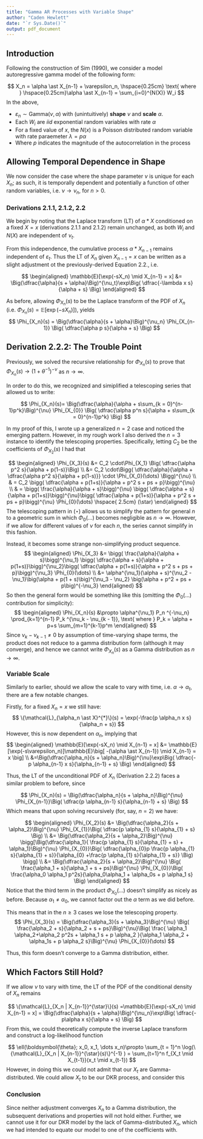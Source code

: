```yaml
---
title: "Gamma AR Processes with Variable Shape"
author: "Caden Hewlett"
date: "`r Sys.Date()`"
output: pdf_document
---
```



## Introduction


Following the construction of Sim (1990), we consider a model autoregressive gamma model of the following form:

$$
X_n = \alpha \ast X_{n-1} + \varepsilon_n, \hspace{0.25cm} \text{ where } \hspace{0.25cm}\alpha \ast X_{n-1} = \sum_{i=0}^{N(X)} W_i
$$
In the above,

  - $\varepsilon_n \sim \text{Gamma}(\nu, \alpha)$ with (unintuitively) **shape** $\nu$ and **scale** $\alpha$.
  - Each $W_i$ are *iid* exponential random variables with rate $\alpha$
  - For a fixed value of $x$, the $N(x)$ is a Poisson distributed random variable with rate paraemeter $\lambda = p\alpha$
  - Where $p$ indicates the magnitude of the autocorrelation in the process
  
## Allowing Temporal Dependence in Shape

We now consider the case where the shape parameter $\nu$ is unique for each $X_n$; as such, it is temporally dependent and potentially a function of other random variables, i.e. $\nu \to \nu_n$, for $n > 0$.


### Derivations 2.1.1, 2.1.2, 2.2

We begin by noting that the Laplace transform (LT) of $\alpha \ast X$ conditioned on a fixed $X = x$ (derivations 2.1.1 and 2.1.2) remain unchanged, as both $W_i$ and $N(X)$ are independent of $\nu_t$.


From this independence, the cumulative process $\alpha \ast X_{n-1}$ remains independent of $\varepsilon_t$. Thus the LT of $X_n$ given $X_{n-1} = x$ can be written as a slight adjustment ot the previously-derived Equation 2.2., i.e.

$$
\begin{aligned}
\mathbb{E}[\exp(-sX_n) \mid X_{n-1} = x] &=  \Big(\dfrac{\alpha}{s + \alpha}\Big)^{\nu_t}\exp\Big( \dfrac{-\lambda x s}{\alpha + s} \Big)
\end{aligned}
$$

As before, allowing $\Phi_{X_n}(s)$ to be the Laplace transform of the PDF of $X_n$ (i.e. $\Phi_{X_n}(s) = \mathbb{E}[\exp(-sX_n)]$), yields
$$
\Phi_{X_n}(s) = \Big(\dfrac{\alpha}{s + \alpha}\Big)^{\nu_n} \Phi_{X_{n-1}} \Big( \dfrac{\alpha p  s}{\alpha + s} \Big)
$$

## Derivation 2.2.2: The Trouble Point

Previously, we solved the recursive relationship for $\Phi_{X_n}(s)$ to prove that $\Phi_{X_n}(s) \to (1 + \theta^{-1})^{- \nu}$ as $n \to \infty$.

In order to do this, we recognized and simiplified a telescoping series that allowed us to write:

$$
\Phi_{X_n}(s)= \Big(\dfrac{\alpha}{\alpha + s\sum_{k = 0}^{n-1}p^k}\Big)^{\nu}  \Phi_{X_{0}} \Big( \dfrac{\alpha p^n s}{\alpha + s\sum_{k = 0}^{n-1}p^k} \Big)
$$

In my proof of this, I wrote up a generalized $n = 2$ case and noticed the emerging pattern. However, in my rough work I also derived the $n = 3$ instance to identify the telescoping properties. Specifically, letting $C_2$ be the coefficients of $\Phi_{X_2}(s)$ I had that

$$
\begin{aligned}
\Phi_{X_3}(s) &= C_2 \cdot\Phi_{X_1} \Big( \dfrac{\alpha p^2 s}{\alpha + p(1-s)}\Big) \\
&= C_2 \cdot\Bigg( \dfrac{\alpha}{\alpha + \dfrac{\alpha p^2 s}{\alpha + p(1-s)}} \cdot \Phi_{X_0}(\dots) \Bigg)^{\nu} \\
& = C_2 \bigg( \dfrac{\alpha + p(1+s)}{\alpha + p^2 s + ps + p}\bigg)^{\nu} \\
& = \bigg( \frac{\alpha}{\alpha + s}\bigg)^{\nu}  \bigg( \dfrac{\alpha + s}{\alpha + p(1+s)}\bigg)^{\nu}\bigg( \dfrac{\alpha + p(1+s)}{\alpha + p^2 s + ps + p}\bigg)^{\nu} \Phi_{0}(\dots) \hspace{ 2.5cm} (\star)
\end{aligned}
$$
The telescoping pattern in $(\star)$ allows us to simplify the pattern for general $n$ to a geometric sum in which $\Phi_0(\dots)$ becomes negligible as $n \to \infty$. However, if we allow for different values of $\nu$ for each $n$, the series cannot simplify in this fashion. 


Instead, it becomes some strange non-simplifying product sequence.
$$
\begin{aligned}
\Phi_{X_3} &= \bigg( \frac{\alpha}{\alpha + s}\bigg)^{\nu_1}  \bigg( \dfrac{\alpha + s}{\alpha + p(1+s)}\bigg)^{\nu_2}\bigg( \dfrac{\alpha + p(1+s)}{\alpha + p^2 s + ps + p}\bigg)^{\nu_3} \Phi_{0}(\dots)  \\
&= \alpha^{\nu_1}(\alpha + s)^{\nu_2 - \nu_1}\big(\alpha + p(1 + s)\big)^{\nu_3 - \nu_2} \big(\alpha + p^2 + ps + p\big)^{-\nu_3} 
\end{aligned}
$$
So then the general form would be something like this (omitting the $\Phi_0(\dots)$ contribution for simplicity):
$$
\begin{aligned}
\Phi_{X_n}(s) &\propto \alpha^{\nu_1} P_n ^{-\nu_n} \prod_{k=1}^{n-1} P_k ^{\nu_k - \nu_{k - 1}}, \text{ where } P_k = \alpha + p+s \sum_{m=1}^{k-1}p^m
\end{aligned}
$$
Since $\nu_k - \nu_{k -1} \neq 0$ by assumption of time-varying shape terms, the product does not reduce to a gamma distribution form (although it may converge), and hence we cannot write $\Phi_{X_n}(s)$ as a Gamma distribution as $n \to \infty$.


### Variable Scale

Similarly to earlier, should we allow the scale to vary with time, i.e. $\alpha \to \alpha_t$, there are a few notable changes.

Firstly, for a fixed $X_n = x$ we still have:
$$
\{\mathcal{L}_{\alpha_n \ast X}^{*}\}(s) = \exp(-\frac{p \alpha_n x s}{\alpha_n + s})
$$
However, this is now dependent on $\alpha_n$, implying that
$$
\begin{aligned}
\mathbb{E}[\exp(-sX_n) \mid X_{n-1} = x] &=  \mathbb{E}[\exp(-s\varepsilon_n)]\mathbb{E}\big[ -(\alpha \ast X_{n-1}) \mid X_{n-1} = x \big] \\ &=\Big(\dfrac{\alpha_n}{s + \alpha_n}\Big)^{\nu}\exp\Big( \dfrac{-p \alpha_{n-1} x s}{\alpha_{n-1} + s} \Big)
\end{aligned}
$$

Thus, the LT of the unconditional PDF of $X_n$ (Derivation 2.2.2) faces a similar problem to before, since

$$
\Phi_{X_n}(s) = \Big(\dfrac{\alpha_n}{s + \alpha_n}\Big)^{\nu} \Phi_{X_{n-1}}\Big( \dfrac{p \alpha_{n-1}  s}{\alpha_{n-1} + s} \Big)
$$
Which means that upon solving recursively (for, say, $n = 2$) we have:

$$
\begin{aligned}
\Phi_{X_2}(s) &= \Big(\dfrac{\alpha_2}{s + \alpha_2}\Big)^{\nu} \Phi_{X_{1}}\Big( \dfrac{p \alpha_{1}  s}{\alpha_{1} + s} \Big) \\
&=  \Big(\dfrac{\alpha_2}{s + \alpha_2}\Big)^{\nu} \bigg[\Big(\dfrac{\alpha_1}{ \frac{p \alpha_{1}  s}{\alpha_{1} + s} + \alpha_1}\Big)^{\nu} \Phi_{X_{0}}\Big( \dfrac{\alpha_{0}p  \frac{p \alpha_{1}  s}{\alpha_{1} + s}}{\alpha_{0} +\frac{p \alpha_{1}  s}{\alpha_{1} + s}} \Big) \bigg] \\
&=  \Big(\dfrac{\alpha_2}{s + \alpha_2}\Big)^{\nu}  \Big( \frac{\alpha_1 + s}{\alpha_1 + s + ps}\Big)^{\nu} \Phi_{X_{0}}\Big( \frac{\alpha_0 \alpha_1 p^2s}{\alpha_0\alpha_1 + \alpha_0s + p \alpha_1 s} \Big) 
\end{aligned}
$$
Notice that the third term in the product $\Phi_{X_0}(\dots)$ doesn't simplify as nicely as before. Because $\alpha_1 \neq \alpha_0$, we cannot factor out the $\alpha$ term as we did before.


This means that in the $n \geq 3$ cases we lose the telescoping property. 
$$
\Phi_{X_3}(s)  = \Big(\dfrac{\alpha_3}{s + \alpha_3}\Big)^{\nu}  \Big( \frac{\alpha_2 + s}{\alpha_2 + s + ps}\Big)^{\nu}\Big( \frac{ \alpha_1 \alpha_2+\alpha_2 p^2s + \alpha_1 s + p \alpha_2 }{\alpha_1 \alpha_2 + \alpha_1s + p \alpha_2 s}\Big)^{\nu} \Phi_{X_{0}}(\dots)
$$

Thus, this form doesn't converge to a Gamma distribution, either. 

## Which Factors Still Hold?

If we allow $\nu$ to vary with time, the LT of the PDF of the conditional density of $X_n$ remains

$$
\{\mathcal{L}_{X_n | X_{n-1}}^{\star}\}(s) =\mathbb{E}[\exp(-sX_n) \mid X_{n-1} = x] =  \Big(\dfrac{\alpha}{s + \alpha}\Big)^{\nu_n}\exp\Big( \dfrac{-p\alpha x s}{\alpha + s} \Big)
$$
From this, we could theoretically compute the inverse Laplace transform and construct a log-likelihood function 

$$
\ell(\boldsymbol{\theta}; x_0, x_1, \dots x_n)\propto \sum_{t = 1}^n \log(\{\mathcal{L}_{X_n | X_{n-1}}^{\star}(s)\}^{-1} ) = \sum_{t=1}^n f_{X_t \mid X_{t-1}}(x_t \mid x_{t-1})
$$
However, in doing this we could not admit that our $X_t$ are Gamma-distributed. We could allow $X_t$ to be our DKR process, and consider this 

### Conclusion

Since neither adjustment converges $X_n$ to a Gamma distribution, the subsequent derivations and properties will not hold either. Further, we cannot use it for our DKR model by the lack of Gamma-distributed $X_n$, which we had intended to equate our model to one of the coefficients with. 
